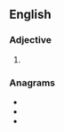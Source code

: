 ==English==

===Adjective===
{{head|en|adjective}}

# {{obsolete spelling of|clear|lang=en}}

===Anagrams===
* {{l|en|cereal}}
* {{l|en|claree}}
* {{l|en|relace}}